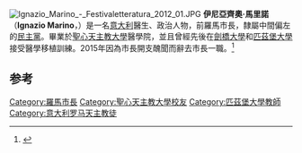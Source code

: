 {{改善来源|time=2016-06-21T23:50:30+00:00}}
[[File:Ignazio_Marino_-_Festivaletteratura_2012_01.JPG|thumb]]
'''伊尼亞齊奧·馬里諾'''（'''Ignazio Marino'''，{{bd|1955年|3月10日||}}）是一名[[意大利|意大利]]醫生、政治人物，前羅馬市長，隸屬中間偏左的[[民主黨_(義大利)|民主黨]]。畢業於[[聖心天主教大學|聖心天主教大學]]醫學院，並且曾經先後在[[劍橋大學|劍橋大學]]和[[匹茲堡大學|匹茲堡大學]]接受醫學移植訓練。2015年因為市長開支醜聞而辭去市長一職。<ref>{{cite news |language = zh-cn |author = 陈立希 |url = http://news.xinhuanet.com/world/2015-10/10/c_128301482.htm |title = 管不住嘴 罗马市长“公款吃喝”落马 |publisher = 新华社 |date = 2015-10-10 |accessdate = 2016-06-22 |archive-date = 2016-08-18 |archive-url = https://web.archive.org/web/20160818220156/http://news.xinhuanet.com/world/2015-10/10/c_128301482.htm |dead-url = no }}</ref>

== 参考 ==
{{Reflist}}

{{italy-bio-stub}}
{{normdaten}}
{{DEFAULTSORT:Marino, Ignazio}}
[[Category:羅馬市長|Category:羅馬市長]]
[[Category:聖心天主教大學校友|Category:聖心天主教大學校友]]
[[Category:匹茲堡大學教師|Category:匹茲堡大學教師]]
[[Category:意大利罗马天主教徒|Category:意大利罗马天主教徒]]